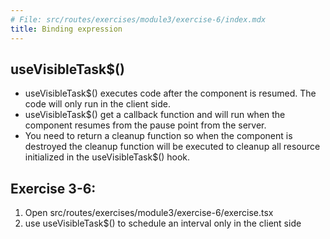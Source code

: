 ```yaml
---
# File: src/routes/exercises/module3/exercise-6/index.mdx
title: Binding expression
---
```



## useVisibleTask$()

- useVisibleTask$() executes code after the component is resumed. The code will only run in the client side.
- useVisibleTask$() get a callback function and will run when the component resumes from the pause point from the server.
- You need to return a cleanup function so when the component is destroyed the cleanup function will be executed to cleanup all resource initialized in the useVisibleTask$() hook.

## Exercise 3-6:

1. Open src/routes/exercises/module3/exercise-6/exercise.tsx
2. use useVisibleTask$() to schedule an interval only in the client side

<Exercise />
